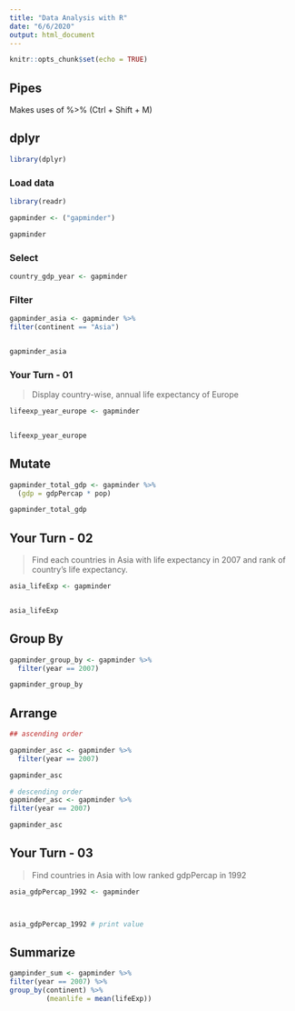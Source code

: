 ```yaml
---
title: "Data Analysis with R"
date: "6/6/2020"
output: html_document
---
```


```r
knitr::opts_chunk$set(echo = TRUE)
```


## Pipes

Makes uses of %>% (Ctrl + Shift + M)


## dplyr

```r
library(dplyr)
```


### Load data

```r
library(readr)

gapminder <- ("gapminder")

gapminder
```

### Select

```r
country_gdp_year <- gapminder
```


### Filter

```r
gapminder_asia <- gapminder %>%
filter(continent == "Asia")


gapminder_asia 
```


### Your Turn - 01

> Display country-wise, annual life expectancy of Europe

```r
lifeexp_year_europe <- gapminder


lifeexp_year_europe
```


## Mutate

```r
gapminder_total_gdp <- gapminder %>%
  (gdp = gdpPercap * pop)

gapminder_total_gdp 
```

## Your Turn - 02

> Find each countries in Asia with life expectancy
in 2007 and rank of country's life expectancy.

```r
asia_lifeExp <- gapminder


asia_lifeExp
```

## Group By

```r
gapminder_group_by <- gapminder %>%
  filter(year == 2007) 

gapminder_group_by
```


## Arrange 


```r
## ascending order

gapminder_asc <- gapminder %>% 
  filter(year == 2007)

gapminder_asc
```


```r
# descending order
gapminder_asc <- gapminder %>%
filter(year == 2007) 

gapminder_asc 
```


## Your Turn - 03

> Find countries in Asia with low ranked gdpPercap in 1992

```r
asia_gdpPercap_1992 <- gapminder 



asia_gdpPercap_1992 # print value
```


## Summarize

```r
gampinder_sum <- gapminder %>%
filter(year == 2007) %>%
group_by(continent) %>%
         (meanlife = mean(lifeExp))
```

